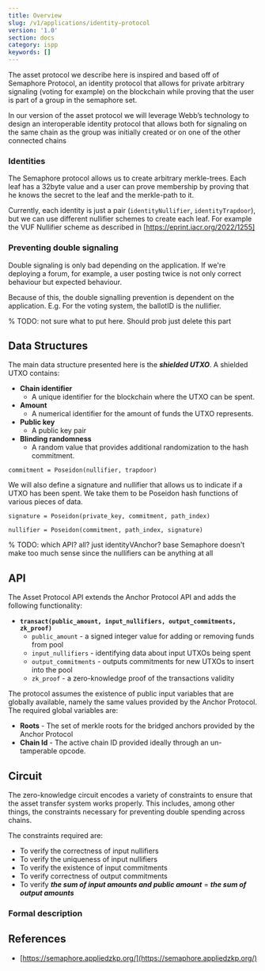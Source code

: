 ```yaml
---
title: Overview
slug: /v1/applications/identity-protocol
version: '1.0'
section: docs
category: ispp
keywords: []
---
```



The asset protocol we describe here is inspired and based off of Semaphore Protocol, an identity protocol that allows for private arbitrary signaling (voting for example) on the blockchain while proving that the user is part of a group in the semaphore set.

In our version of the asset protocol we will leverage Webb’s technology to design an interoperable identity protocol that allows both for signaling on the same chain as the group was initially created or on one of the other connected chains

### Identities

The Semaphore protocol allows us to create arbitrary merkle-trees. Each leaf has a 32byte value and a user can prove membership by proving that he knows the secret to the leaf and the merkle-path to it.

Currently, each identity is just a pair (`identityNullifier`, `identityTrapdoor`), but we can use different nullifier schemes to create each leaf. For example the VUF Nullifier scheme as described in [https://eprint.iacr.org/2022/1255]

### Preventing double signaling

Double signaling is only bad depending on the application. If we're deploying a forum, for example, a user posting twice is not only correct behaviour but expected behaviour.

Because of this, the double signalling prevention is dependent on the application. E.g. For the voting system, the ballotID is the nullifier.


% TODO: not sure what to put here. Should prob just delete this part
## Data Structures

The main data structure presented here is the **_shielded UTXO_**. A shielded UTXO contains:

- **Chain identifier**
  - A unique identifier for the blockchain where the UTXO can be spent.
- **Amount**
  - A numerical identifier for the amount of funds the UTXO represents.
- **Public key**
  - A public key pair
- **Blinding randomness**
  - A random value that provides additional randomization to the hash commitment.


```
commitment = Poseidon(nullifier, trapdoor)
```

We will also define a signature and nullifier that allows us to indicate if a UTXO has been spent. We take them to be Poseidon hash functions of various pieces of data.

```
signature = Poseidon(private_key, commitment, path_index)

nullifier = Poseidon(commitment, path_index, signature)
```

% TODO: which API? all? just identityVAnchor? base Semaphore doesn't make too much sense since the nullifiers can be anything at all
## API

The Asset Protocol API extends the Anchor Protocol API and adds the following functionality:

- **`transact(public_amount, input_nullifiers, output_commitments, zk_proof)`**
  - `public_amount` - a signed integer value for adding or removing funds from pool
  - `input_nullifiers` - identifying data about input UTXOs being spent
  - `output_commitments` - outputs commitments for new UTXOs to insert into the pool
  - `zk_proof` - a zero-knowledge proof of the transactions validity

The protocol assumes the existence of public input variables that are globally available, namely the same values provided by the Anchor Protocol. The required global variables are:

- **Roots** - The set of merkle roots for the bridged anchors provided by the Anchor Protocol
- **Chain Id** - The active chain ID provided ideally through an un-tamperable opcode.

## Circuit

The zero-knowledge circuit encodes a variety of constraints to ensure that the asset transfer system works properly. This includes, among other things, the constraints necessary for preventing double spending across chains.

The constraints required are:

- To verify the correctness of input nullifiers
- To verify the uniqueness of input nullifiers
- To verify the existence of input commitments
- To verify correctness of output commitments
- To verify **_the sum of input amounts and public amount_** = **_the sum of output amounts_**

### Formal description

<ProtocolImages />

## References

- [https://semaphore.appliedzkp.org/](https://semaphore.appliedzkp.org/)
